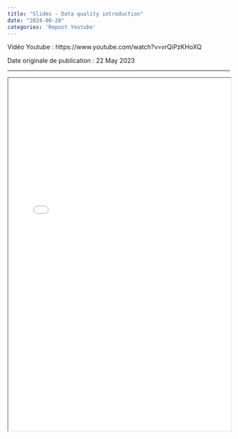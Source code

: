 ---
title: "Slides - Data quality introduction"
date: "2024-08-28"
categories: 'Repost Youtube'
---

Vidéo Youtube : https://www.youtube.com/watch?v=vrQiPzKHoXQ

Date originale de publication : 22 May 2023

---

```{=html}
<iframe width="100%" height="800" src="post_54.pdf" title="Data quality introduction"></iframe>
```